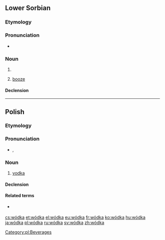 {{also|wodka|Wodka|wódką}}

==Lower Sorbian==

===Etymology===
{{suffix|wóda|ka|lang=dsb}}

===Pronunciation===
* {{IPA|[ˈwɨtka]|[ˈwɛtka]|lang=dsb}}

===Noun===
{{dsb-noun|f}}

# {{diminutive of|wóda|lang=dsb}}
# {{context|euphemistic|lang=dsb}} [[booze]]

====Declension====
{{dsb-decl-noun-3|wód|k}}

----
==Polish==

===Etymology===
{{suffix|woda|ka|lang=pl}}

===Pronunciation===
* {{IPA|[ˈvutka]|lang=pl}}, {{audio|pl-wódka.ogg|audio|lang=pl}}

===Noun===
{{pl-noun|f|dim=wódeczka|aug=wóda}}

# [[vodka]]

====Declension====
{{pl-decl-noun-ka|wód}}

====Related terms====
* {{l/pl|wódczany}} {{qualifier|adjective}}

[[Category:pl:Beverages]]

[[cs:wódka]]
[[et:wódka]]
[[el:wódka]]
[[eu:wódka]]
[[fr:wódka]]
[[ko:wódka]]
[[hu:wódka]]
[[ja:wódka]]
[[pl:wódka]]
[[ru:wódka]]
[[sv:wódka]]
[[zh:wódka]]